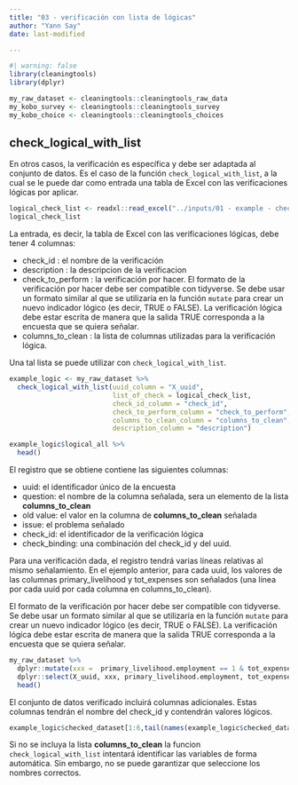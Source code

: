 ```yaml
---
title: "03 - verificación con lista de lógicas"
author: "Yann Say"
date: last-modified

---
```

```r
#| warning: false
library(cleaningtools)
library(dplyr)

my_raw_dataset <- cleaningtools::cleaningtools_raw_data
my_kobo_survey <- cleaningtools::cleaningtools_survey
my_kobo_choice <- cleaningtools::cleaningtools_choices
```
## check_logical_with_list

En otros casos, la verificación es específica y debe ser adaptada al conjunto de datos. Es el caso de la función `check_logical_with_list`, a la cual se le puede dar como entrada una tabla de Excel con las verificaciones lógicas por aplicar.

```r
logical_check_list <- readxl::read_excel("../inputs/01 - example - check_list.xlsx")
logical_check_list
```

La entrada, es decir, la tabla de Excel con las verificaciones lógicas, debe tener 4 columnas:

-   check_id : el nombre de la verificación
-   description : la descripcion de la verificacion 
-   check_to_perform : la verificación por hacer. El formato de la verificación por hacer debe ser compatible con tidyverse. Se debe usar un formato similar al que se utilizaría en la función `mutate` para crear un nuevo indicador lógico (es decir, TRUE o FALSE). La verificación lógica debe estar escrita de manera que la salida TRUE corresponda a la encuesta que se quiera señalar.
-   columns_to_clean : la lista de columnas utilizadas para la verificación lógica.

Una tal lista se puede utilizar con  `check_logical_with_list`.

```r
example_logic <- my_raw_dataset %>% 
  check_logical_with_list(uuid_column = "X_uuid",
                          list_of_check = logical_check_list,
                          check_id_column = "check_id",
                          check_to_perform_column = "check_to_perform",
                          columns_to_clean_column = "columns_to_clean",
                          description_column = "description")
```

```r

example_logic$logical_all %>% 
  head()
```

El registro que se obtiene contiene las siguientes columnas:

-   uuid: el identificador único de la encuesta
-   question: el nombre de la columna señalada, sera un elemento de la lista **columns_to_clean**
-   old value: el valor en la columna de **columns_to_clean** señalada
-   issue: el problema señalado
-   check_id: el identificador de la verificación lógica
-   check_binding: una combinación del check_id y del uuid.

Para una verificación dada, el registro tendrá varias líneas relativas al mismo señalamiento. En el ejemplo anterior, para cada uuid, los valores de las columnas primary_livelihood y tot_expenses son señalados (una línea por cada uuid por cada columna en columns_to_clean).

El formato de la verificación por hacer debe ser compatible con tidyverse. Se debe usar un formato similar al que se utilizaría en la función `mutate` para crear un nuevo indicador lógico (es decir, TRUE o FALSE). La verificación lógica debe estar escrita de manera que la salida TRUE corresponda a la encuesta que se quiera señalar.
```r
my_raw_dataset %>% 
  dplyr::mutate(xxx =  primary_livelihood.employment == 1 & tot_expenses < 200000) %>% 
  dplyr::select(X_uuid, xxx, primary_livelihood.employment, tot_expenses) %>% 
  head()
```

El conjunto de datos verificado incluirá columnas adicionales. Estas columnas tendrán el nombre del check_id y contendrán valores lógicos.

```r
example_logic$checked_dataset[1:6,tail(names(example_logic$checked_dataset))]
```

::: {.callout-note .column-margin}
Si no se incluya la lista **columns_to_clean** la funcion `check_logical_with_list` intentará identificar las variables de forma automática. Sin embargo, no se puede garantizar que seleccione los nombres correctos.
:::
